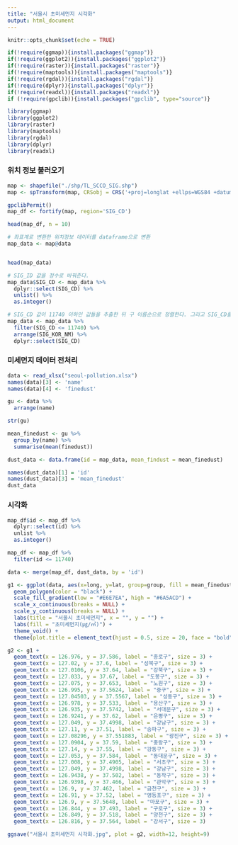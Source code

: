 ---
title: "서울시 초미세먼지 시각화"
output: html_document
---

```{r setup, include=FALSE}
knitr::opts_chunk$set(echo = TRUE)
```

```{r}
if(!require(ggmap)){install.packages("ggmap")}
if(!require(ggplot2)){install.packages("ggplot2")}
if(!require(raster)){install.packages("raster")}
if(!require(maptools)){install.packages("maptools")}
if(!require(rgdal)){install.packages("rgdal")}
if(!require(dplyr)){install.packages("dplyr")}
if(!require(readxl)){install.packages("readxl")}
if (!require(gpclib)){install.packages("gpclib", type="source")}

library(ggmap)
library(ggplot2)
library(raster)
library(maptools)
library(rgdal)
library(dplyr)
library(readxl)
```

### 위치 정보 불러오기
```{r}
map <- shapefile("./shp/TL_SCCO_SIG.shp")
map <- spTransform(map, CRSobj = CRS('+proj=longlat +ellps=WGS84 +datum=WGS84 +no_defs')) # 위치정보를 좌표계로 변환

gpclibPermit()
map_df <- fortify(map, region='SIG_CD') 

head(map_df, n = 10)

# 좌표계로 변환한 위치정보 데이터를 dataframe으로 변환
map_data <- map@data


head(map_data)

# SIG_ID 값을 정수로 바꿔준다.
map_data$SIG_CD <- map_data %>% 
  dplyr::select(SIG_CD) %>% 
  unlist() %>% 
  as.integer()

# SIG_CD 값이 11740 이하인 값들을 추출한 뒤 구 이름순으로 정렬한다. 그리고 SIG_CD를 추출한다.
map_data <- map_data %>% 
  filter(SIG_CD <= 11740) %>% 
  arrange(SIG_KOR_NM) %>% 
  dplyr::select(SIG_CD)
```

### 미세먼지 데이터 전처리
```{r}
data <- read_xlsx("seoul-pollution.xlsx")
names(data)[3] <- 'name'
names(data)[4] <- 'finedust'

gu <- data %>% 
  arrange(name)

str(gu)

mean_finedust <- gu %>% 
  group_by(name) %>% 
  summarise(mean(finedust))
```

```{r}
dust_data <- data.frame(id = map_data, mean_findust = mean_finedust)

names(dust_data)[1] = 'id'
names(dust_data)[3] = 'mean_finedust'
dust_data
```

### 시각화
```{r}
map_df$id <- map_df %>% 
  dplyr::select(id) %>% 
  unlist %>% 
  as.integer()

map_df <- map_df %>% 
  filter(id <= 11740)

data <- merge(map_df, dust_data, by = 'id')

g1 <- ggplot(data, aes(x=long, y=lat, group=group, fill = mean_finedust)) + 
  geom_polygon(color = "black") + 
  scale_fill_gradient(low = "#E6E7EA", high = "#6A5ACD") + 
  scale_x_continuous(breaks = NULL) + 
  scale_y_continuous(breaks = NULL) + 
  labs(title = "서울시 초미세먼지", x = "", y = "") + 
  labs(fill = "초미세먼지(㎍/㎥)") + 
  theme_void() + 
  theme(plot.title = element_text(hjust = 0.5, size = 20, face = "bold")) +

g2 <- g1 + 
  geom_text(x = 126.976, y = 37.586, label = "종로구", size = 3) +
  geom_text(x = 127.02, y = 37.6, label = "성북구", size = 3) +
  geom_text(x = 127.0106, y = 37.64, label = "강북구", size = 3) +
  geom_text(x = 127.033, y = 37.67, label = "도봉구", size = 3) +
  geom_text(x = 127.075, y = 37.653, label = "노원구", size = 3) +
  geom_text(x = 126.995, y = 37.5624, label = "중구", size = 3) +
  geom_text(x = 127.04503, y = 37.5567, label = "성동구", size = 3) +
  geom_text(x = 126.978, y = 37.533, label = "용산구", size = 3) + 
  geom_text(x = 126.935, y = 37.5742, label = "서대문구", size = 3) +
  geom_text(x = 126.9241, y = 37.62, label = "은평구", size = 3) +
  geom_text(x = 127.049, y = 37.4998, label = "강남구", size = 3) +
  geom_text(x = 127.11, y = 37.51, label = "송파구", size = 3) +
  geom_text(x = 127.08296, y = 37.551883, label = "광진구", size = 3) +
  geom_text(x = 127.0904, y = 37.59, label = "중랑구", size = 3) +
  geom_text(x = 127.14, y = 37.55, label = "강동구", size = 3) +
  geom_text(x = 127.053, y = 37.584, label = "동대문구", size = 3) +
  geom_text(x = 127.008, y = 37.4905, label = "서초구", size = 3) +
  geom_text(x = 127.049, y = 37.4998, label = "강남구", size = 3) +
  geom_text(x = 126.9438, y = 37.502, label = "동작구", size = 3) +
  geom_text(x = 126.9398, y = 37.466, label = "관악구", size = 3) +
  geom_text(x = 126.9, y = 37.462, label = "금천구", size = 3) +
  geom_text(x = 126.91, y = 37.52, label = "영등포구", size = 3) +
  geom_text(x = 126.9, y = 37.5648, label = "마포구", size = 3) +
  geom_text(x = 126.844, y = 37.493, label = "구로구", size = 3) +
  geom_text(x = 126.849, y = 37.518, label = "양천구", size = 3) +
  geom_text(x = 126.816, y = 37.564, label = "강서구", size = 3)

ggsave("서울시 초미세먼지 시각화.jpg", plot = g2, width=12, height=9)
```